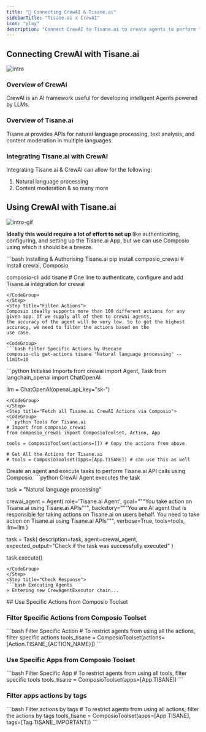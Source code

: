```yaml
---
title: "🚀 Connecting CrewAI & Tisane.ai"
sidebarTitle: "Tisane.ai x CrewAI"
icon: "play"
description: "Connect CrewAI to Tisane.ai to create agents to perform tasks using natural language"
---
```


## Connecting CrewAI with Tisane.ai
![intro](/media/intro.jpg)

### Overview of CrewAI

CrewAI is an AI framework useful for developing intelligent Agents powered by LLMs.

### Overview of Tisane.ai

Tisane.ai provides APIs for natural language processing, text analysis, and content moderation in multiple languages.

### Integrating Tisane.ai with CrewAI

Integrating Tisane.ai & CrewAI can allow for the following:

1. Natural language processing
2. Content moderation
& so many more

## Using CrewAI with Tisane.ai
![intro-gif](/media/intro.gif)
<Steps>
<Step title="Setting Up the Environment">

**Ideally this would require a lot of effort to set up** like authenticating, configuring, and setting up the Tisane.ai App, but we can use Composio using which it should be a breeze.

<CodeGroup>
```bash Installing & Authorising Tisane.ai
pip install composio_crewai # Install crewai, Composio 

composio-cli add tisane # One line to authenticate, configure and add Tisane.ai integration for crewai
```
</CodeGroup>
</Step>
<Step title="Filter Actions">
Composio ideally supports more than 100 different actions for any given app. If we supply all of them to crewai agents, 
the accuracy of the agent will be very low. So to get the highest accuracy, we need to filter the actions based on the 
use case.

<CodeGroup>
```bash Filter Specific Actions by Usecase
composio-cli get-actions tisane "Natural language processing" --limit=10
```
</CodeGroup>

</Step>
<Step title="Import Base Packages">

<CodeGroup>
```python Initialise Imports
from crewai import Agent, Task
from langchain_openai import ChatOpenAI

llm = ChatOpenAI(openai_api_key="sk-<OPENAI KEY>")
```
</CodeGroup>
</Step>
<Step title="Fetch all Tisane.ai CrewAI Actions via Composio">
<CodeGroup>
```python Tools For Tisane.ai
# Import from composio_crewai
from composio_crewai import ComposioToolset, Action, App

tools = ComposioToolset(actions=[]) # Copy the actions from above. 

# Get All the Actions for Tisane.ai
# tools = ComposioToolset(apps=[App.TISANE]) # can use this as well
```
</CodeGroup>
</Step>
<Step title="Execute the Agent">
Create an agent and execute tasks to perform Tisane.ai API calls using Composio. 
<CodeGroup>
```python CrewAI Agent executes the task

task = "Natural language processing"

crewai_agent = Agent(
    role='Tisane.ai Agent',
    goal="""You take action on Tisane.ai using Tisane.ai APIs""",
    backstory="""You are AI agent that is responsible for taking actions on Tisane.ai on users behalf. You need to take action on Tisane.ai using Tisane.ai APIs""",
    verbose=True,
    tools=tools,
    llm=llm
)

task = Task(
    description=task,
    agent=crewai_agent,
    expected_output="Check if the task was successfully executed"
)

task.execute()
```
</CodeGroup>
</Step>
<Step title="Check Response">
```bash Executing Agents
> Entering new CrewAgentExecutor chain...
```
</Step>
</Steps>
## Use Specific Actions from Composio Toolset

### Filter Specific Actions from Composio Toolset

<CodeGroup>
```bash Filter Specific Action
# To restrict agents from using all the actions, filter specific actions
tools_tisane = ComposioToolset(actions=[Action.TISANE_{ACTION_NAME}])
```
</CodeGroup>

### Use Specific Apps from Composio Toolset
<CodeGroup>
```bash Filter Specific App
# To restrict agents from using all tools, filter specific tools
tools_tisane = ComposioToolset(apps=[App.TISANE])
```
</CodeGroup>

### Filter apps actions by tags 
<CodeGroup>
```bash Filter actions by tags
# To restrict agents from using all actions, filter the actions by tags
tools_tisane = ComposioToolset(apps=[App.TISANE], tags=[Tag.TISANE_IMPORTANT])
```
</CodeGroup>